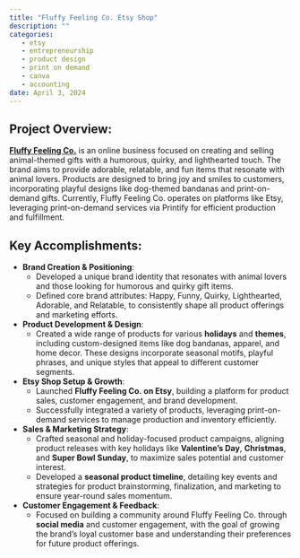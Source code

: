 ```yaml
---
title: "Fluffy Feeling Co. Etsy Shop"
description: ""
categories: 
   - etsy
   - entrepreneurship
   - product design
   - print on demand
   - canva
   - accounting
date: April 3, 2024
---
```


## Project Overview:
[**Fluffy Feeling Co.**](https://fluffyfeelingco.etsy.com) is an online business focused on creating and selling animal-themed gifts with a humorous, quirky, and lighthearted touch. The brand aims to provide adorable, relatable, and fun items that resonate with animal lovers. Products are designed to bring joy and smiles to customers, incorporating playful designs like dog-themed bandanas and print-on-demand gifts. Currently, Fluffy Feeling Co. operates on platforms like Etsy, leveraging print-on-demand services via Printify for efficient production and fulfillment.


## Key Accomplishments:
- **Brand Creation & Positioning**:
  - Developed a unique brand identity that resonates with animal lovers and those looking for humorous and quirky gift items.
  - Defined core brand attributes: Happy, Funny, Quirky, Lighthearted, Adorable, and Relatable, to consistently shape all product offerings and marketing efforts.

- **Product Development & Design**:
  - Created a wide range of products for various **holidays** and **themes**, including custom-designed items like dog bandanas, apparel, and home decor. These designs incorporate seasonal motifs, playful phrases, and unique styles that appeal to different customer segments.

- **Etsy Shop Setup & Growth**:
  - Launched **Fluffy Feeling Co. on Etsy**, building a platform for product sales, customer engagement, and brand development.
  - Successfully integrated a variety of products, leveraging print-on-demand services to manage production and inventory efficiently.

- **Sales & Marketing Strategy**:
  - Crafted seasonal and holiday-focused product campaigns, aligning product releases with key holidays like **Valentine's Day**, **Christmas**, and **Super Bowl Sunday**, to maximize sales potential and customer interest.
  - Developed a **seasonal product timeline**, detailing key events and strategies for product brainstorming, finalization, and marketing to ensure year-round sales momentum.

- **Customer Engagement & Feedback**:
  - Focused on building a community around Fluffy Feeling Co. through **social media** and customer engagement, with the goal of growing the brand’s loyal customer base and understanding their preferences for future product offerings.

